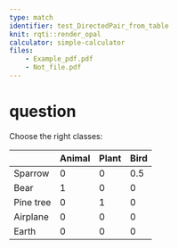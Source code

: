 ---
type: match
identifier: test_DirectedPair_from_table
knit: rqti::render_opal
calculator: simple-calculator
files: 
    - Example_pdf.pdf
    - Not_file.pdf
---

# question

Choose the right classes:

|         | Animal |Plant|Bird|
|---------|--------|-----|----|
|Sparrow  | 0      |0    |0.5 | 
|Bear     | 1      |0    |0   | 
|Pine tree| 0      |1    |0   |
|Airplane | 0      |0    |0   | 
|Earth    | 0      |0    |0   |
